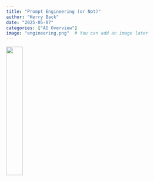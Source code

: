 ```yaml
---
title: "Prompt Engineering (or Not)"
author: "Kerry Back"
date: "2025-05-07"
categories: ["AI Overview"]
image: "engineering.png"  # You can add an image later
---
```


![](engineering.png){width=30% fig-align="center"}